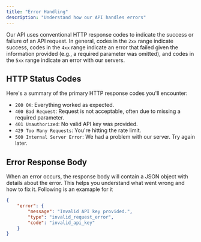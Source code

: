 ```yaml
---
title: "Error Handling"
description: "Understand how our API handles errors"
---
```


Our API uses conventional HTTP response codes to indicate the success or failure of an API request. In general, codes in the `2xx` range indicate success, codes in the `4xx` range indicate an error that failed given the information provided (e.g., a required parameter was omitted), and codes in the `5xx` range indicate an error with our servers.

## HTTP Status Codes

Here's a summary of the primary HTTP response codes you'll encounter:

-   `200 OK`: Everything worked as expected.
-   `400 Bad Request`: Request is not acceptable, often due to missing a required parameter.
-   `401 Unauthorized`: No valid API key was provided.
-   `429 Too Many Requests`: You're hitting the rate limit.
-   `500 Internal Server Error`: We had a problem with our server. Try again later.

## Error Response Body

When an error occurs, the response body will contain a JSON object with details about the error. This helps you understand what went wrong and how to fix it.
Following is an examaple for it

```json
{
    "error": {
        "message": "Invalid API key provided.",
        "type": "invalid_request_error",
        "code": "invalid_api_key"
    }
}
```
